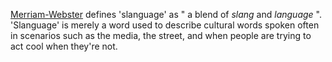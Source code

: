 
[[Merriam-Webster]] defines 'slanguage' as " a blend of ''slang'' and ''language'' ". 'Slanguage' is merely a word used to describe cultural words spoken often in scenarios such as the media, the street, and when people are trying to act cool when they're not.